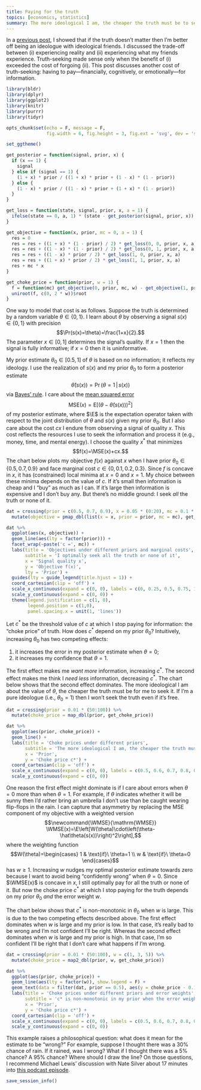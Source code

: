```yaml
---
title: Paying for the truth
topics: [economics, statistics]
summary: The more ideological I am, the cheaper the truth must be to seek it.
---
```


In a [previous post](/blog/truth-seekers-ideologues/), I showed that if the truth doesn't matter then I'm better off being an ideologue with ideological friends.
I discussed the trade-off between (i) experiencing reality and (ii) experiencing what my friends experience.
Truth-seeking made sense only when the benefit of (i) exceeded the cost of forgoing (ii).
This post discusses another cost of truth-seeking: having to pay---financially, cognitively, or emotionally---for information.

```r
library(bldr)
library(dplyr)
library(ggplot2)
library(knitr)
library(purrr)
library(tidyr)

opts_chunk$set(echo = F, message = F,
               fig.width = 6, fig.height = 3, fig.ext = 'svg', dev = 'svg')

set_ggtheme()
```

```r
get_posterior = function(signal, prior, x) {
  if (x == 1) {
    signal
  } else if (signal == 1) {
    (1 + x) * prior / ((1 + x) * prior + (1 - x) * (1 - prior))
  } else {
    (1 - x) * prior / ((1 - x) * prior + (1 + x) * (1 - prior))
  }
}

get_loss = function(state, signal, prior, x, a = 1) {
  ifelse(state == 0, a, 1) * (state - get_posterior(signal, prior, x)) ^ 2
}

get_objective = function(x, prior, mc = 0, a = 1) {
  res = 0
  res = res + ((1 + x) * (1 - prior) / 2) * get_loss(0, 0, prior, x, a)
  res = res + ((1 - x) * (1 - prior) / 2) * get_loss(0, 1, prior, x, a)
  res = res + ((1 - x) * prior / 2) * get_loss(1, 0, prior, x, a)
  res = res + ((1 + x) * prior / 2) * get_loss(1, 1, prior, x, a)
  res + mc * x
}

get_choke_price = function(prior, w = 1) {
  f = function(mc) get_objective(0, prior, mc, w) - get_objective(1, prior, mc, w)
  uniroot(f, c(0, 2 * w))$root
}
```

One way to model that cost is as follows.
Suppose the truth is determined by a random variable $\theta\in\{0,1\}$.
I learn about $\theta$ by observing a signal $s(x)\in\{0,1\}$ with precision
$$\Pr(s(x)=\theta)=\frac{1+x}{2}.$$
The parameter $x\in[0,1]$ determines the signal's quality.
If $x=1$ then the signal is fully informative; if $x=0$ then it is uninformative.

My prior estimate $\theta_0\in[0.5,1]$ of $\theta$ is based on no information; it reflects my ideology.
I use the realization of $s(x)$ and my prior $\theta_0$ to form a posterior estimate
$$\hat\theta(s(x))=\Pr\left(\theta=1\,\vert\,s(x)\right)$$
via [Bayes' rule](/blog/learning-noisy-signals/).
I care about the [mean squared error](https://en.wikipedia.org/wiki/Mean_squared_error)
$$\newcommand{\E}{\mathrm{E}}
\newcommand{\MSE}{\mathrm{MSE}}
\MSE(x)=\E\left[\left(\theta-\hat\theta(s(x))\right)^2\right]$$
of my posterior estimate, where $\E$ is the expectation operator taken with respect to the joint distribution of $\theta$ and $s(x)$ given my prior $\theta_0$.
But I also care about the cost $cx$ I endure from observing a signal of quality $x$.
This cost reflects the resources I use to seek the information and process it (e.g., money, time, and mental energy).
I choose the quality $x^*$ that minimizes
$$f(x)=\MSE(x)+cx.$$
The chart below plots my objective $f(x)$ against $x$ when I have prior $\theta_0\in\{0.5,0.7,0.9\}$ and face marginal cost $c\in\{0,0.1,0.2,0.3\}$.
Since $f$ is concave in $x$, it has (constrained) local minima at $x=0$ and $x=1$.
My choice between these minima depends on the value of $c$.
If it's small then information is cheap and I "buy" as much as I can.
If it's large then information is expensive and I don't buy any.
But there's no middle ground: I seek *all* the truth or none of it.

```r
dat = crossing(prior = c(0.5, 0.7, 0.9), x = 0.05 * (0:20), mc = 0.1 * (0:3)) %>%
  mutate(objective = pmap_dbl(list(x = x, prior = prior, mc = mc), get_objective))

dat %>%
  ggplot(aes(x, objective)) +
  geom_line(aes(lty = factor(prior))) +
  facet_wrap(~paste('c =', mc)) +
  labs(title = 'Objectives under different priors and marginal costs',
       subtitle = 'I optimally seek all the truth or none of it',
       x = 'Signal quality x',
       y = 'Objective f(x)',
       lty = 'Prior') +
  guides(lty = guide_legend(title.hjust = 1)) +
  coord_cartesian(clip = 'off') +
  scale_x_continuous(expand = c(0, 0), labels = c(0, 0.25, 0.5, 0.75, 1)) +
  scale_y_continuous(expand = c(0, 0)) +
  theme(legend.justification = c(1, 0),
        legend.position = c(1,0),
        panel.spacing.x = unit(1, 'lines'))
```

Let $c^*$ be the threshold value of $c$ at which I stop paying for information: the "choke price" of truth.
How does $c^*$ depend on my prior $\theta_0$?
Intuitively, increasing $\theta_0$ has two competing effects:

1. it increases the error in my posterior estimate when $\theta=0$;
2. it increases my confidence that $\theta=1$.

The first effect makes me *want more* information, increasing $c^*$.
The second effect makes me think I *need less* information, decreasing $c^*$.
The chart below shows that the second effect dominates.
The more ideological I am about the value of $\theta$, the cheaper the truth must be for me to seek it.
If I'm a pure ideologue (i.e., $\theta_0=1$) then I won't seek the truth even if it's free.

```r
dat = crossing(prior = 0.01 * (50:100)) %>%
  mutate(choke_price = map_dbl(prior, get_choke_price))

dat %>%
  ggplot(aes(prior, choke_price)) +
  geom_line() +
  labs(title = 'Choke prices under different priors',
       subtitle = 'The more ideological I am, the cheaper the truth must be to seek it',
       x = 'Prior',
       y = 'Choke price c*') +
  coord_cartesian(clip = 'off') +
  scale_x_continuous(expand = c(0, 0), labels = c(0.5, 0.6, 0.7, 0.8, 0.9, 1)) +
  scale_y_continuous(expand = c(0, 0))
```

One reason the first effect might dominate is if I care about errors when $\theta=0$ more than when $\theta=1$.
For example, if $\theta$ indicates whether it will be sunny then I'd rather bring an umbrella I don't use than be caught wearing flip-flops in the rain.
I can capture that asymmetry by replacing the MSE component of my objective with a weighted version
$$\newcommand{\WMSE}{\mathrm{WMSE}}
\WMSE(x)=\E\left[W(\theta)\cdot\left(\theta-\hat\theta(s(x))\right)^2\right],$$
where the weighting function
$$W(\theta)=\begin{cases}
1 & \text{if}\ \theta=1 \\
w & \text{if}\ \theta=0
\end{cases}$$
has $w\ge1$.
Increasing $w$ nudges my optimal posterior estimate towards zero because I want to avoid being "confidently wrong" when $\theta=0$.
Since $\WMSE(x)$ is concave in $x$, I still optimally pay for all the truth or none of it.
But now the choke price $c^*$ at which I stop paying for the truth depends on my prior $\theta_0$ *and* the error weight $w$.

The chart below shows that $c^*$ is non-monotonic in $\theta_0$ when $w$ is large.
This is due to the two competing effects described above.
The first effect dominates when $w$ is large and my prior is low.
In that case, it's really bad to be wrong and I'm not confident I'll be right.
Whereas the second effect dominates when $w$ is large and my prior is high.
In that case, I'm so confident I'll be right that I don't care what happens if I'm wrong.

```r
dat = crossing(prior = 0.01 * (50:100), w = c(1, 3, 5)) %>%
  mutate(choke_price = map2_dbl(prior, w, get_choke_price))

dat %>%
  ggplot(aes(prior, choke_price)) +
  geom_line(aes(lty = factor(w)), show.legend = F) +
  geom_text(data = filter(dat, prior == 0.5), aes(y = choke_price - 0.1 / (w + 1), label = paste('w =', w)), hjust = 0, nudge_x = 0.01) +
  labs(title = 'Choke prices under different priors and error weights',
       subtitle = 'c* is non-monotonic in my prior when the error weight w is large',
       x = 'Prior',
       y = 'Choke price c*') +
  coord_cartesian(clip = 'off') +
  scale_x_continuous(expand = c(0, 0), labels = c(0.5, 0.6, 0.7, 0.8, 0.9, 1)) +
  scale_y_continuous(expand = c(0, 0))
```

This example raises a philosophical question: what does it mean for the estimate to be "wrong?"
For example, suppose I thought there was a 30% chance of rain.
If it rained, was I wrong?
What if I thought there was a 5% chance?
A 95% chance?
Where should I draw the line?
On those questions, I recommend Michael Lewis' discussion with Nate Silver about 17 minutes into [this podcast episode](https://www.pushkin.fm/podcasts/against-the-rules/respect-the-polygon).

```r
save_session_info()
```
